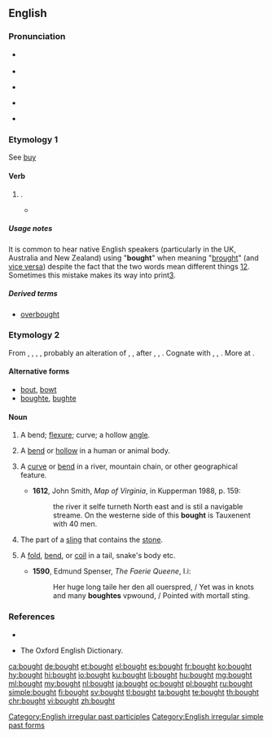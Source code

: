 ==English==

===Pronunciation===
* {{a|RP}} {{IPA|/bɔːt/|lang=en}}
* {{rhymes|ɔːt|lang=en}}
* {{a|GenAm}} {{IPA|/bɔt/|lang=en}}
* {{a|cot-caught|Northern Cities Vowel Shift}} {{IPA|/bɑt/|lang=en}}
* {{audio|en-us-bought.ogg|Audio (US)|lang=en}}

===Etymology 1===
See [[buy]]

====Verb====
{{head|en|verb form}}

# {{en-past of|buy}}.
#* {{quote-magazine|title=No hiding place
|date=2013-05-25|volume=407|issue=8837|page=74|magazine={{w|The Economist}}
|url=http://www.economist.com/news/science-and-technology/21578357-plan-assess-peoples-personal-characteristics-their-twitter-streams-no
|passage=In America alone, people spent $170 billion on “direct marketing”—junk mail of both the physical and electronic varieties—last year. Yet of those who received unsolicited adverts through the post, only 3% '''bought''' anything as a result. If the bumf arrived electronically, the take-up rate was 0.1%. And for online adverts the “conversion” into sales was a minuscule 0.01%.}}
#: {{usex|She '''bought''' an expensive bag last week.|lang=en}}
#: {{usex|People have '''bought''' gas masks.|lang=en}}
#: {{usex|Our products can be '''bought''' at your local store.|lang=en}}

=====Usage notes=====
It is common to hear native English speakers (particularly in the UK, Australia and New Zealand) using "'''bought'''" when meaning "[[brought]]" (and [[vice versa]]) despite the fact that the two words mean different things [http://wordconstructions.com.au/blog/2008/10/bought-or-brought/][http://www.beedictionary.com/common-errors/bought_vs_brought]. Sometimes this mistake makes its way into print[http://thehoopla.com.au/relinquished/].

=====Derived terms=====
* [[overbought]]

===Etymology 2===
{{PIE root|en|bʰewgʰ}}
From {{etyl|enm|en}} {{term|bought|lang=enm}}, {{term|bowght|lang=enm}}, {{term|bouȝt|lang=enm}}, {{m|enm|*buȝt}}, probably an alteration of {{etyl|enm|en}} {{term|bight|lang=enm}}, {{term|biȝt|lang=enm}}, {{term|byȝt||bend, bight|lang=enm}} after {{etyl|enm|en}} {{term|bowen|lang=enm}}, {{term|buwen|lang=enm}}, {{term|buȝen||to bow, bend|lang=enm}}. Cognate with {{etyl|sco|-}} {{term|boucht|lang=sco}}, {{term|bucht|lang=sco}}, {{term|bout||bend|lang=sco}}. More at {{l|en|bight}}.

====Alternative forms====
* [[bout]], [[bowt]]
* [[boughte]], [[bughte]]

====Noun====
{{en-noun}}

# {{context|obsolete|lang=en}} A bend; [[flexure]]; curve; a hollow [[angle]].
# {{context|obsolete|lang=en}} A [[bend]] or [[hollow]] in a human or animal body.
# {{context|obsolete|lang=en}} A [[curve]] or [[bend]] in a river, mountain chain, or other geographical feature.
#* '''1612''', John Smith, ''Map of Virginia'', in Kupperman 1988, p. 159:
#*: the river it selfe turneth North east and is stil a navigable streame. On the westerne side of this '''bought''' is Tauxenent with 40 men.
# {{context|obsolete|lang=en}} The part of a [[sling]] that contains the [[stone]].
# {{context|obsolete|lang=en}} A [[fold]], [[bend]], or [[coil]] in a tail, snake's body etc.
#* '''1590''', Edmund Spenser, ''The Faerie Queene'', I.i:
#*: Her huge long taile her den all ouerspred, / Yet was in knots and many '''boughtes''' vpwound, / Pointed with mortall sting.

===References===
* {{R:Webster 1913}}<br>
* The Oxford English Dictionary.

[[Category:English irregular past participles]]
[[Category:English irregular simple past forms]]

[[ca:bought]]
[[de:bought]]
[[et:bought]]
[[el:bought]]
[[es:bought]]
[[fr:bought]]
[[ko:bought]]
[[hy:bought]]
[[hi:bought]]
[[io:bought]]
[[ku:bought]]
[[li:bought]]
[[hu:bought]]
[[mg:bought]]
[[ml:bought]]
[[my:bought]]
[[nl:bought]]
[[ja:bought]]
[[oc:bought]]
[[pl:bought]]
[[ru:bought]]
[[simple:bought]]
[[fi:bought]]
[[sv:bought]]
[[tl:bought]]
[[ta:bought]]
[[te:bought]]
[[th:bought]]
[[chr:bought]]
[[vi:bought]]
[[zh:bought]]
